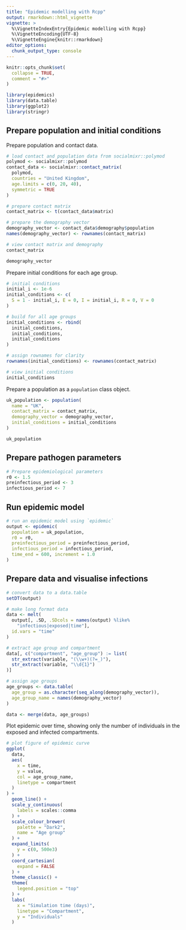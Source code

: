 ```yaml
---
title: "Epidemic modelling with Rcpp"
output: rmarkdown::html_vignette
vignette: >
  %\VignetteIndexEntry{Epidemic modelling with Rcpp}
  %\VignetteEncoding{UTF-8}
  %\VignetteEngine{knitr::rmarkdown}
editor_options: 
  chunk_output_type: console
---
```


```r
knitr::opts_chunk$set(
  collapse = TRUE,
  comment = "#>"
)
```


```r
library(epidemics)
library(data.table)
library(ggplot2)
library(stringr)
```

## Prepare population and initial conditions

Prepare population and contact data.

```r
# load contact and population data from socialmixr::polymod
polymod <- socialmixr::polymod
contact_data <- socialmixr::contact_matrix(
  polymod,
  countries = "United Kingdom",
  age.limits = c(0, 20, 40),
  symmetric = TRUE
)

# prepare contact matrix
contact_matrix <- t(contact_data$matrix)

# prepare the demography vector
demography_vector <- contact_data$demography$population
names(demography_vector) <- rownames(contact_matrix)

# view contact matrix and demography
contact_matrix

demography_vector
```

Prepare initial conditions for each age group.

```r
# initial conditions
initial_i <- 1e-6
initial_conditions <- c(
  S = 1 - initial_i, E = 0, I = initial_i, R = 0, V = 0
)

# build for all age groups
initial_conditions <- rbind(
  initial_conditions,
  initial_conditions,
  initial_conditions
)

# assign rownames for clarity
rownames(initial_conditions) <- rownames(contact_matrix)

# view initial conditions
initial_conditions
```

Prepare a population as a `population` class object.

```r
uk_population <- population(
  name = "UK",
  contact_matrix = contact_matrix,
  demography_vector = demography_vector,
  initial_conditions = initial_conditions
)

uk_population
```

## Prepare pathogen parameters

```r
# Prepare epidemiological parameters
r0 <- 1.5
preinfectious_period <- 3
infectious_period <- 7
```

## Run epidemic model

```r
# run an epidemic model using `epidemic`
output <- epidemic(
  population = uk_population,
  r0 = r0,
  preinfectious_period = preinfectious_period,
  infectious_period = infectious_period,
  time_end = 600, increment = 1.0
)
```

## Prepare data and visualise infections

```r
# convert data to a data.table
setDT(output)

# make long format data
data <- melt(
  output[, .SD, .SDcols = names(output) %like%
    "infectious|exposed|time"],
  id.vars = "time"
)

# extract age group and compartment
data[, c("compartment", "age_group") := list(
  str_extract(variable, "(\\w+)(?=_)"),
  str_extract(variable, "\\d{1}")
)]

# assign age groups
age_groups <- data.table(
  age_group = as.character(seq_along(demography_vector)),
  age_group_name = names(demography_vector)
)

data <- merge(data, age_groups)
```

Plot epidemic over time, showing only the number of individuals in the exposed and infected compartments.

```r
# plot figure of epidemic curve
ggplot(
  data,
  aes(
    x = time,
    y = value,
    col = age_group_name,
    linetype = compartment
  )
) +
  geom_line() +
  scale_y_continuous(
    labels = scales::comma
  ) +
  scale_colour_brewer(
    palette = "Dark2",
    name = "Age group"
  ) +
  expand_limits(
    y = c(0, 500e3)
  ) +
  coord_cartesian(
    expand = FALSE
  ) +
  theme_classic() +
  theme(
    legend.position = "top"
  ) +
  labs(
    x = "Simulation time (days)",
    linetype = "Compartment",
    y = "Individuals"
  )
```
